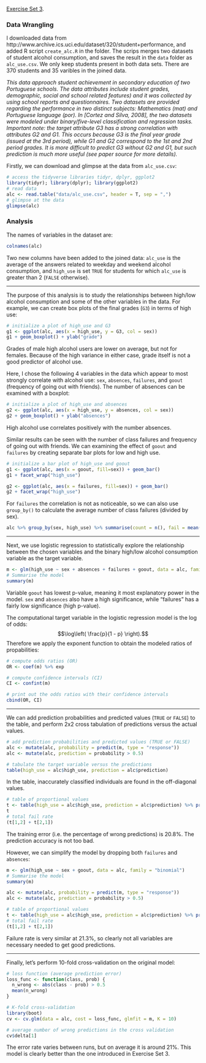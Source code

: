 [Exercise Set 3](exercises/Exercise3.html).

### Data Wrangling

I downloaded data from http://www.archive.ics.uci.edu/dataset/320/student+performance, and added R script `create_alc.R` in the folder. The scrips merges two datasets of student alcohol consumption, and saves the result in the `data` folder as `alc_use.csv`. 
We only keep students present in both data sets. There are 370 students and 35 varibles in the joined data.

*This data approach student achievement in secondary education of two Portuguese schools. The data attributes include student grades, demographic, social and school related features) and it was collected by using school reports and questionnaires. Two datasets are provided regarding the performance in two distinct subjects: Mathematics (mat) and Portuguese language (por). In [Cortez and Silva, 2008], the two datasets were modeled under binary/five-level classification and regression tasks. Important note: the target attribute G3 has a strong correlation with attributes G2 and G1. This occurs because G3 is the final year grade (issued at the 3rd period), while G1 and G2 correspond to the 1st and 2nd period grades. It is more difficult to predict G3 without G2 and G1, but such prediction is much more useful (see paper source for more details).*

Firstly, we can download and glimpse at the data from `alc_use.csv`:

```r
# access the tidyverse libraries tidyr, dplyr, ggplot2
library(tidyr); library(dplyr); library(ggplot2)
# read data
alc <- read.table("data/alc_use.csv", header = T, sep = ",")
# glimpse at the data
glimpse(alc)
```

### Analysis

The names of variables in the dataset are:

```r
colnames(alc)
```

Two new columns have been added to the joined data:  `alc_use` is the average of the answers related to weekday and weekend alcohol consumption, and `high_use` is set `TRUE` for students for which `alc_use` is greater than 2 (`FALSE` otherwise).

--------------------------------------------------------------------------


The purpose of this analysis is to study the relationships between high/low alcohol consumption and some of the other variables in the data. For example, we can create box plots of the final grades (`G3`) in terms of high use:

```r
# initialize a plot of high_use and G3
g1 <- ggplot(alc, aes(x = high_use, y = G3, col = sex))
g1 + geom_boxplot() + ylab("grade")
```

Grades of male high alcohol users are lower on average, but not for females. Because of the high variance in either case, grade itself is not a good predictor of alcohol use.

Here, I chose the following 4 variables in the data which appear to most strongly correlate with alcohol use: `sex`, `absences`, `failures`, and `goout` (frequency of going out with friends). The number of absences can be examined with a boxplot:

```r
# initialize a plot of high_use and absences
g2 <- ggplot(alc, aes(x = high_use, y = absences, col = sex))
g2 + geom_boxplot() + ylab("absences")
```
High alcohol use correlates positively with the number absences. 

Similar results can be seen with the number of class failures and frequency of going out with friends. We can examining the effect of `goout` and `failures` by creating separate bar plots for low and high use.

```r
# initialize a bar plot of high_use and goout
g1 <- ggplot(alc, aes(x = goout, fill=sex)) + geom_bar()
g1 + facet_wrap("high_use")

g2 <- ggplot(alc, aes(x = failures, fill=sex)) + geom_bar()
g2 + facet_wrap("high_use")
```
For `failures` the correlation is not as noticeable, so we can also use `group_by()` to calculate the average number of class failures (divided by sex).

```r
alc %>% group_by(sex, high_use) %>% summarise(count = n(), fail = mean(failures), absent = mean(absences))
```


------------------------------------------------------------------------

Next, we use logistic regression to statistically explore the relationship between the chosen variables and the binary high/low alcohol consumption variable as the target variable. 

```r
m <- glm(high_use ~ sex + absences + failures + goout, data = alc, family = "binomial")
# Summarise the model
summary(m)
```

Variable `goout` has lowest p-value, meaning it most explanatory power in the model. `sex` and `absences` also have a high significance, while "failures" has a fairly low significance (high p-value).

The computational target variable in the logistic regression model is the log of odds:
$$\log\left( \frac{p}{1 - p} \right).$$
Therefore we apply the exponent function to obtain the modeled ratios of propabilities:

```r
# compute odds ratios (OR)
OR <- coef(m) %>% exp

# compute confidence intervals (CI)
CI <- confint(m)

# print out the odds ratios with their confidence intervals
cbind(OR, CI)
```


---------------------------------------------------------------------

We can add prediction probabilities and predicted values (`TRUE` or `FALSE`) to the table, and perform 2x2 cross tabulation of predictions versus the actual values.

```r
# add prediction probabilities and predicted values (TRUE or FALSE)
alc <- mutate(alc, probability = predict(m, type = "response"))
alc <- mutate(alc, prediction = probability > 0.5)

# tabulate the target variable versus the predictions
table(high_use = alc$high_use, prediction = alc$prediction)
```

In the table, inaccurately classified individuals are found in the off-diagonal values. 

```r
# table of proportional values
t <- table(high_use = alc$high_use, prediction = alc$prediction) %>% prop.table() %>% addmargins()
t
# total fail rate
(t[1,2] + t[2,1])
```

The training error (i.e. the percentage of wrong predictions) is 20.8%. The prediction accuracy is not too bad.

However, we can simplify the model by dropping both `failures` and `absences`:

```r
m <- glm(high_use ~ sex + goout, data = alc, family = "binomial")
# Summarise the model
summary(m)

alc <- mutate(alc, probability = predict(m, type = "response"))
alc <- mutate(alc, prediction = probability > 0.5)

# table of proportional values
t <- table(high_use = alc$high_use, prediction = alc$prediction) %>% prop.table() %>% addmargins()
# total fail rate
(t[1,2] + t[2,1])
```

Failure rate is very similar at 21.3%, so clearly not all variables are necessary needed to get good predictions.

----------------------------------------------------------------------

Finally, let's perform 10-fold cross-validation on the original model:

```r
# loss function (average prediction error)
loss_func <- function(class, prob) {
  n_wrong <- abs(class - prob) > 0.5
  mean(n_wrong)
}

# K-fold cross-validation
library(boot)
cv <- cv.glm(data = alc, cost = loss_func, glmfit = m, K = 10)

# average number of wrong predictions in the cross validation
cv$delta[1]
```

The error rate varies between runs, but on average it is around 21%. This model is clearly better than the one introduced in Exercise Set 3.







